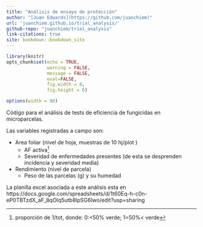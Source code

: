 ```yaml
---
title: "Análisis de ensayo de protección"
author: "[Juan Edwards](https://github.com/juanchiem)"
url: 'juanchiem.github.io/trial_analysis/'
github-repo: "juanchiem/trial_analysis"
link-citations: true
site: bookdown::bookdown_site
---
```


```r
library(knitr)
opts_chunk$set(echo = TRUE, 
               warning = FALSE, 
               message = FALSE, 
               eval=FALSE, 
               fig.width = 8,
               fig.height = 6)

options(width = 90)
```

Código para el análisis de tests de eficiencia de fungicidas en microparcelas. 

Las variables registradas a campo son: 

* Area foliar (nivel de hoja, muestras de 10 hj/plot ) 
  - AF activa^[proporción de 1/tot, donde: 0:<50% verde; 1=50%< verde]
  - Severidad de enfermedades presentes (de esta se desprenden incidencia y severidad media)
  
* Rendimiento (nivel de parcela)
  - Peso de las parcelas (g) y su humedad

:::{#box1 .green-box}
La planilla excel asociada a este análisis esta en https://docs.google.com/spreadsheets/d/1t60Eq-h-c0n-eP0TBTzdX_aF_8qOIq5utb8lpSG6lwo/edit?usp=sharing
:::
